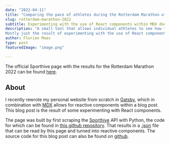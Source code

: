 ```yaml
---
date: "2022-04-11"
title: "Comparing the pace of athletes during the Rotterdam Marathon of 2022"
slug: rotterdam-marathon-2022
subtitle: Experimenting with the use of React components within MDX documents
description: "A small tool that allows individual athletes to see how their pace ranks against that of others during the Rotterdam Marathon.
Mostly just the result of experimenting with the use of React components within MDX documents."
author: Florian Maas
type: post
featuredImage: "image.png"

---
```



<Marathon />

The official Sporthive page with the results for the Rotterdam Marathon 2022
can be found [here](https://results.sporthive.com/events/6914931831426482176/races/481627).

## About 
I recently rewrote my personal website from scratch in [Gatsby](https://www.gatsbyjs.com/), which in combination with
[MDX](https://mdxjs.com/) allows for reactive components within a blog post. This blog post is the result of some
experimenting with React components.

The page was built by first scraping the [Sporthive](https://results.sporthive.com/) API with Python, the code for which
can be found in [this github repository](https://github.com/fpgmaas/sporthive-api-scraper). That results in a
[.json](https://raw.githubusercontent.com/fpgmaas/sporthive-api-scraper/main/data/6914931831426482176_481627.json) file
that can be read by this page and turned into reactive components. The source code for this blog post can also be found on
[github](https://github.com/fpgmaas/fpgmaas.com/tree/main/src/posts/2022-4-11-rotterdam-marathon).